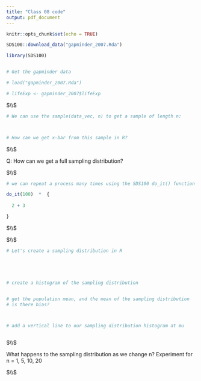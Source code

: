 ```yaml
---
title: "Class 08 code"
output: pdf_document
---
```


```r
knitr::opts_chunk$set(echo = TRUE)
```


```r

SDS100::download_data("gapminder_2007.Rda")


```






```r

library(SDS100)


# Get the gapminder data

# load("gapminder_2007.Rda")

# lifeExp <- gapminder_2007$lifeExp 


```



$\\$



```r


# We can use the sample(data_vec, n) to get a sample of length n:



# How can we get x-bar from this sample in R? 


```



$\\$


Q: How can we get a full sampling distribution?




$\\$




```r
# we can repeat a process many times using the SDS100 do_it() function

do_it(100)  *  {
  
  2 + 3

}

```



$\\$


$\\$


```r

# Let's create a sampling distribution in R





# create a histogram of the sampling distribution


# get the population mean, and the mean of the sampling distribution
# is there bias? 



# add a vertical line to our sampling distribution histogram at mu



```




$\\$


What happens to the sampling distribution as we change n? 
Experiment for n = 1, 5, 10, 20 



$\\$



```r












```



